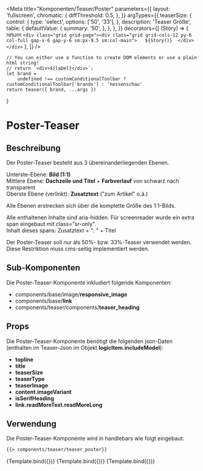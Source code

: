 
<Meta
    title="Komponenten/Teaser/Poster"
    parameters={{
        layout: 'fullscreen',
        chromatic: {
            diffThreshold: 0.5,
        },
    }}
    argTypes={{
        teaserSize: {
            control: {
                type: 'select',
                options: ['50', '33'],
            },
            description: 'Teaser Größe',
            table: {
                defaultValue: {
                    summary: '50',
                },
            },
        },
    }}
    decorators={[
        (Story) => {
            return `<div class="grid grid-page"><div class="grid grid-cols-12 py-6 col-full gap-x-6 gap-y-6 sm:px-9.5 sm:col-main">  
                ${Story()} 
                </div></div>`
        },
    ]}
/>

    // You can either use a function to create DOM elements or use a plain html string!
    // return `<div>${label}</div>`;
    let brand =
        undefined !== customConditionalToolbar ? customConditionalToolbar['brands'] : 'hessenschau'
    return teaser({ brand, ...args })
}

# Poster-Teaser

## Beschreibung

Der Poster-Teaser besteht aus 3 übereinanderliegenden Ebenen.

Unterste-Ebene: <b>Bild (1:1)</b><br/>
Mittlere Ebene: <b>Dachzeile und Titel</b> + <b>Farbverlauf</b> von schwarz nach transparent<br/>
Oberste Ebene (verlinkt): <b>Zusatztext</b> ("zum Artikel" o.ä.)<br/>

Alle Ebenen erstrecken sich über die komplette Größe des 1:1-Bilds.

Alle enthaltenen Inhalte sind aria-hidden. Für screenreader wurde ein extra span eingebaut mit class="sr-only".<br/>
Inhalt dieses spans: Zusatztext + ": " + Titel

Der Poster-Teaser soll nur als 50%- bzw. 33%-Teaser verwendet werden. Diese Restriktion muss cms-seitig implementiert werden.

## Sub-Komponenten

Die Poster-Teaser-Komponente inkludiert folgende Komponenten:

<ul>
    <li>
        components/base/image/<b>responsive_image</b>
    </li>
    <li>
        components/base/<b>link</b>
    </li>
    <li>
        components/teaser/components/<b>teaser_heading</b>
    </li>
</ul>

## Props

Die Poster-Teaser-Komponente benötigt die folgenden json-Daten (enthalten im Teaser-Json im Objekt <b>logicItem.includeModel</b>):

<ul>
    <li>
        <b>topline</b>
    </li>
    <li>
        <b>title</b>
    </li>
    <li>
        <b>teaserSize</b>
    </li>
    <li>
        <b>teaserType</b>
    </li>
    <li>
        <b>teaserImage</b>
    </li>
    <li>
        <b>content.imageVariant</b>
    </li>
    <li>
        <b>isSerifHeading</b>
    </li>
    <li>
        <b>link.readMoreText.readMoreLong</b>
    </li>
</ul>

## Verwendung

Die Poster-Teaser-Komponente wird in handlebars wie folgt eingebaut:

```html
{{> components/teaser/teaser_poster}}
```

<Preview withToolbar>
    <Story name="Poster 50" args={teserPosterLg.logicItem.includeModel}>
        {Template.bind({})}
    </Story>
    <Story name="Poster 33" args={teserPosterMd.logicItem.includeModel}>
        {Template.bind({})}
    </Story>
    <Story name="Poster 33 mit Label" args={teserPosterMdLabel.logicItem.includeModel}>
        {Template.bind({})}
    </Story>
</Preview>

<ArgsTable story="Poster 50" />
